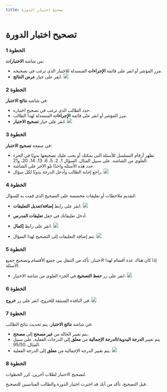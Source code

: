 ---
title: تصحيح اختبار الدورة
---


# تصحيح اختبار الدورة

### الخطوة 1
من شاشة **الاختبارات**:
- مرر المؤشر أو انقر على قائمة **الإجراءات** المنسدلة للاختبار الذي ترغب في تصحيحه.
- انقر على خيار **عرض النتائج**.
![](/img/ulearning/teacher/exam21.png)

### الخطوة 2
في شاشة **نتائج الاختبار**:
- حدد الطالب الذي ترغب في تصحيح اختباره.
- مرر المؤشر أو انقر على قائمة **الإجراءات** المنسدلة لهذا الطالب.
- انقر على خيار **تصحيح الاختبار**.
![](/img/ulearning/teacher/exam22.png)

### الخطوة 3
في صفحة **تصحيح الاختبار**:
- تظهر أرقام التسلسل للأسئلة التي يمكنك أو يجب عليك تصحيحها يدويًا في الجزء العلوي من الشاشة. على سبيل المثال، السؤال 1، 2، 5، 6، 13، 14، 20، و21.
- حدد هذه الأسئلة واحدًا تلو الآخر على الشاشة.
- راجع إجابة الطالب وأدخل الدرجة يدويًا لكل سؤال.
![](/img/ulearning/teacher/exam23.png)

### الخطوة 4
لتقديم ملاحظات أو تعليقات مخصصة على التصحيح الذي قمت به للسؤال:
- انقر على رابط **إضافة/تعديل التعليقات**.
![](/img/ulearning/teacher/exam24.png)

- أدخل تعليقاتك في حقل **تعليقات المدرس**.
- انقر على رابط **إكمال**.
![](/img/ulearning/teacher/exam25.png)

- تتم إضافة التعليقات إلى التصحيح لهذا السؤال.
![](/img/ulearning/teacher/exam26.png)

### الخطوة 5
إذا كان هناك عدة أقسام لهذا الاختبار، تأكد من التنقل بين جميع الأقسام وتصحيح جميع الأسئلة.
- انقر على زر **حفظ التصحيح** في الجزء العلوي من شاشة الاختبار.
![](/img/ulearning/teacher/exam27.png)

### الخطوة 6
في النافذة المنبثقة للخروج، انقر على زر **خروج**.
![](/img/ulearning/teacher/exam28.png)

### الخطوة 7
في شاشة **نتائج الاختبار**، يتم تحديث نتائج الطالب:
- يتم تغيير الحالة من **غير مصحح** إلى **مصحح**.
- يتم تغيير **الدرجة اليدوية/الدرجة الإجمالية** من **معلق** إلى الدرجات الفعلية. على سبيل المثال، 95/50.
- يتم تغيير الدرجة الإجمالية من **معلق** إلى الدرجة الفعلية.
![](/img/ulearning/teacher/exam29.png)

### الخطوة 8
لتصحيح الاختبار لطلاب آخرين، كرر الخطوات.

قبل التصحيح، تأكد من أنك قد اخترت اختبار الدورة والطالب المناسبين للتصحيح.
